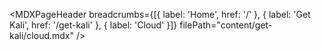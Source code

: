 
<MDXPageHeader
  breadcrumbs={[{ label: 'Home', href: '/' }, { label: 'Get Kali', href: '/get-kali' }, { label: 'Cloud' }]}
  filePath="content/get-kali/cloud.mdx"
/>

